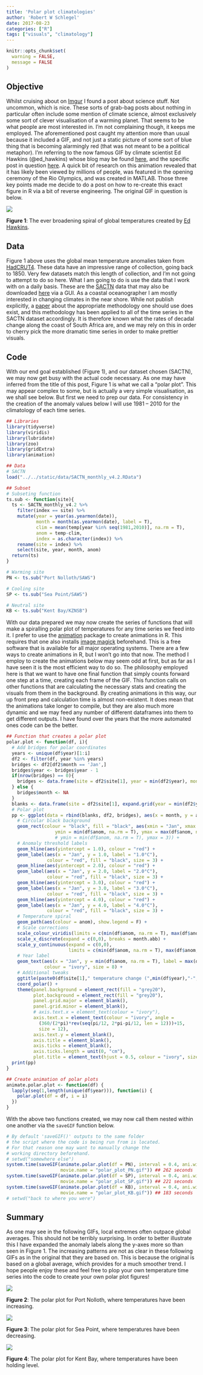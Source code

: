 ```yaml
---
title: 'Polar plot climatologies'
author: 'Robert W Schlegel'
date: 2017-08-23
categories: ["R"]
tags: ["visuals", "climatology"]
---
```


```r
knitr::opts_chunk$set(
  warning = FALSE, 
  message = FALSE
)
```

## Objective
Whilst cruising about on [Imgur](http://imgur.com) I found a post about science stuff. Not uncommon, which is nice. These sorts of grab-bag posts about nothing in particular often include some mention of climate science, almost exclusively some sort of clever visualisation of a warming planet. That seems to be what people are most interested in. I'm not complaining though, it keeps me employed. The aforementioned post caught my attention more than usual because it included a GIF, and not just a static picture of some sort of blue thing that is becoming alarmingly red (that was not meant to be a political metaphor). I'm referring to the now famous GIF by climate scientist Ed Hawkins (@ed_hawkins) whose blog may be found [here](https://www.climate-lab-book.ac.uk/), and the specific post in question [here](https://www.climate-lab-book.ac.uk/2016/spiralling-global-temperatures/). A quick bit of research on this animation revealed that it has likely been viewed by millions of people, was featured in the opening ceremony of the Rio Olympics, and was created in MATLAB. Those three key points made me decide to do a post on how to re-create this exact figure in R via a bit of reverse engineering. The original GIF in question is below.

![](/img/polar_temp.gif)

**Figure 1**: The ever broadening spiral of global temperatures created by [Ed Hawkins](https://www.climate-lab-book.ac.uk/).

## Data
Figure 1 above uses the global mean temperature anomalies taken from [HadCRUT4](http://www.metoffice.gov.uk/hadobs/hadcrut4/). These data have an impressive range of collection, going back to 1850. Very few datasets match this length of collection, and I'm not going to attempt to do so here. What I am going to do is use the data that I work with on a daily basis. These are the [SACTN](https://github.com/ajsmit/SACTN) data that may also be downloaded [here](https://robert-schlegel.shinyapps.io/SACTN/) via a GUI. As a coastal oceanographer I am mostly interested in changing climates in the near shore. While not publish explicitly, a [paper](http://journals.ametsoc.org/doi/abs/10.1175/JCLI-D-16-0014.1) about the appropriate methodology one should use does exist, and this methodology has been applied to all of the time series in the SACTN dataset accordingly. It is therefore known what the rates of decadal change along the coast of South Africa are, and we may rely on this in order to cherry pick the more dramatic time series in order to make prettier visuals.

## Code
With our end goal established (Figure 1), and our dataset chosen (SACTN), we may now get busy with the actual code necessary. As one may have inferred from the title of this post, Figure 1 is what we call a "polar plot". This may appear complex to some, but is actually a very simple visualisation, as we shall see below. But first we need to prep our data. For consistency in the creation of the anomaly values below I will use 1981 -- 2010 for the climatology of each time series.

```r
## Libraries
library(tidyverse)
library(viridis)
library(lubridate)
library(zoo)
library(gridExtra)
library(animation)

## Data
# SACTN
load("../../static/data/SACTN_monthly_v4.2.RData")

## Subset
# Subseting function
ts.sub <- function(site){
  ts <- SACTN_monthly_v4.2 %>% 
    filter(index == site) %>%
    mutate(year = year(as.yearmon(date)),
           month = month(as.yearmon(date), label = T),
           clim = mean(temp[year %in% seq(1981,2010)], na.rm = T),
           anom = temp-clim,
           index = as.character(index)) %>%
    rename(site = index) %>% 
    select(site, year, month, anom)
  return(ts)
}

# Warming site
PN <- ts.sub("Port Nolloth/SAWS")

# Cooling site
SP <- ts.sub("Sea Point/SAWS")

# Neutral site
KB <- ts.sub("Kent Bay/KZNSB")
```

With our data prepared we may now create the series of functions that will make a spiralling polar plot of temperatures for any time series we feed into it. I prefer to use the [animation](https://cran.r-project.org/web/packages/animation/index.html) package to create animations in R. This requires that one also installs [image magick](http://www.imagemagick.org/script/index.php) beforehand. This is a free software that is available for all major operating systems. There are a few ways to create animations in R, but I won't go into that now. The method I employ to create the animations below may seem odd at first, but as far as I have seen it is the most efficient way to do so. The philosophy employed here is that we want to have one final function that simply counts forward one step at a time, creating each frame of the GIF. This function calls on other functions that are calculating the necessary stats and creating the visuals from them in the background. By creating animations in this way, our up front prep and calculation time is almost non-existent. It does mean that the animations take longer to compile, but they are also much more dynamic and we may feed any number of different dataframes into them to get different outputs. I have found over the years that the more automated ones code can be the better.

```r
## Function that creates a polar plot
polar.plot <- function(df, i){
  # Add bridges for polar coordinates
  years <- unique(df$year)[1:i]
  df2 <- filter(df, year %in% years)
  bridges <- df2[df2$month == 'Jan',]
  bridges$year <- bridges$year - 1
  if(nrow(bridges) == 0){
    bridges <- data.frame(site = df2$site[1], year = min(df2$year), month = NA, anom = NA)
  } else {
    bridges$month <- NA
  }
  blanks <- data.frame(site = df2$site[1], expand.grid(year = min(df2$year)-1, month = month.abb), anom = NA)
  # Polar plot
  pp <- ggplot(data = rbind(blanks, df2, bridges), aes(x = month, y = anom, group = year)) +
    # Circular black background
    geom_rect(colour = "black", fill = "black", aes(xmin = "Jan", xmax = NA,
                  ymin = min(df$anom, na.rm = T), ymax = max(df$anom, na.rm = T))) +
                  # ymin = min(df$anom, na.rm = T), ymax = 3)) +
    # Anomaly threshold labels
    geom_hline(aes(yintercept = 1.0), colour = "red") +
    geom_label(aes(x = "Jan", y = 1.0, label = "1.0°C"),
               colour = "red", fill = "black", size = 3) +
    geom_hline(aes(yintercept = 2.0), colour = "red") +
    geom_label(aes(x = "Jan", y = 2.0, label = "2.0°C"),
               colour = "red", fill = "black", size = 3) +
    geom_hline(aes(yintercept = 3.0), colour = "red") +
    geom_label(aes(x = "Jan", y = 3.0, label = "3.0°C"),
               colour = "red", fill = "black", size = 3) +
    geom_hline(aes(yintercept = 4.0), colour = "red") +
    geom_label(aes(x = "Jan", y = 4.0, label = "4.0°C"),
               colour = "red", fill = "black", size = 3) +
    # Temperature spiral
    geom_path(aes(colour = anom), show.legend = F) +
    # Scale corrections
    scale_colour_viridis(limits = c(min(df$anom, na.rm = T), max(df$anom, na.rm = T))) +
    scale_x_discrete(expand = c(0,0), breaks = month.abb) +
    scale_y_continuous(expand = c(0,0),
                       limits = c(min(df$anom, na.rm = T), max(df$anom, na.rm = T))) +
    # Year label
    geom_text(aes(x = "Jan", y = min(df$anom, na.rm = T), label = max(df2$year, na.rm = T)),
              colour = "ivory", size = 8) +
    # Additional tweaks
    ggtitle(paste0(df$site[1]," temperature change (",min(df$year),"-",max(df$year),")")) +
    coord_polar() +
    theme(panel.background = element_rect(fill = "grey20"),
          plot.background = element_rect(fill = "grey20"),
          panel.grid.major = element_blank(),
          panel.grid.minor = element_blank(),
          # axis.text.x = element_text(colour = "ivory"),
          axis.text.x = element_text(colour = "ivory", angle =
            (360/(2*pi)*rev(seq(pi/12, 2*pi-pi/12, len = 12)))+15,
            size = 12),
          axis.text.y = element_blank(),
          axis.title = element_blank(),
          axis.ticks = element_blank(),
          axis.ticks.length = unit(0, "cm"),
          plot.title = element_text(hjust = 0.5, colour = "ivory", size = 15))
  print(pp)
}

## Create animation of polar plots
animate.polar.plot <- function(df) {
  lapply(seq(1,length(unique(df$year))), function(i) {
    polar.plot(df = df, i = i)
  })
}
```

With the above two functions created, we may now call them nested within one another via the `saveGIF` function below.

```r
# By default 'saveGIF()' outputs to the same folder 
# the script where the code is being run from is located.
# For that reason one may want to manually change the
# working directory beforehand.
# setwd("somewhere else")
system.time(saveGIF(animate.polar.plot(df = PN), interval = 0.4, ani.width = 457, 
                    movie.name = "polar_plot_PN.gif")) ## 262 seconds
system.time(saveGIF(animate.polar.plot(df = SP), interval = 0.4, ani.width = 457, 
                    movie.name = "polar_plot_SP.gif")) ## 221 seconds
system.time(saveGIF(animate.polar.plot(df = KB), interval = 0.4, ani.width = 457, 
                    movie.name = "polar_plot_KB.gif")) ## 183 seconds
# setwd("back to where you were")
```

## Summary
As one may see in the following GIFs, local extremes often outpace global averages. This should not be terribly surprising. In order to better illustrate this I have expanded the anomaly labels along the y-axes more so than seen in Figure 1. The increasing patterns are not as clear in these following GIFs as in the original that they are based on. This is because the original is based on a global average, which provides for a much smoother trend. I hope people enjoy these and feel free to plop your own temperature time series into the code to create your own polar plot figures!

![](/img/polar_plot_PN.gif)

**Figure 2**: The polar plot for Port Nolloth, where temperatures have been increasing.

![](/img/polar_plot_SP.gif)

**Figure 3**: The polar plot for Sea Point, where temperatures have been decreasing.

![](/img/polar_plot_KB.gif)

**Figure 4**: The polar plot for Kent Bay, where temperatures have been holding level.